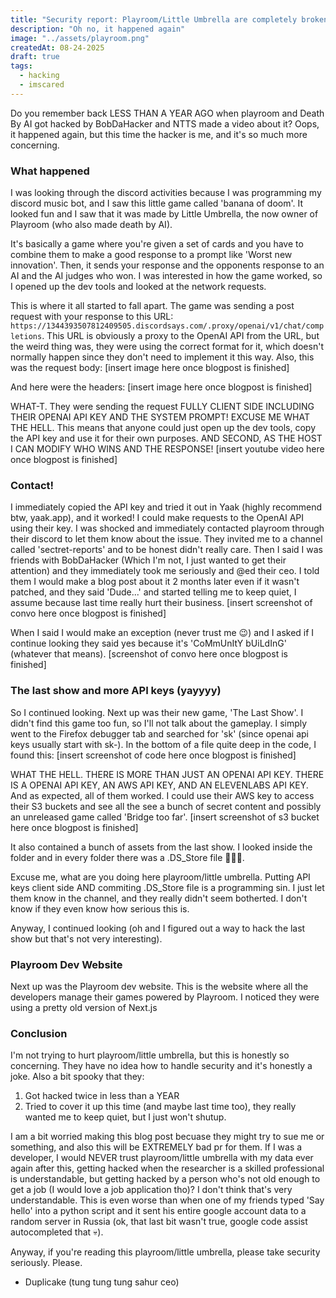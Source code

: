 ```yaml
---
title: "Security report: Playroom/Little Umbrella are completely broken"
description: "Oh no, it happened again"
image: "../assets/playroom.png"
createdAt: 08-24-2025
draft: true
tags:
  - hacking
  - imscared
---
```


Do you remember back LESS THAN A YEAR AGO when playroom and Death By AI got hacked by BobDaHacker and NTTS made a video about it?
Oops, it happened again, but this time the hacker is me, and it's so much more concerning.

### What happened
I was looking through the discord activities because I was programming my discord music bot, and I saw this little game called
'banana of doom'. It looked fun and I saw that it was made by Little Umbrella, the now owner of Playroom (who also made death by AI).

It's basically a game where you're given a set of cards and you have to combine them to make a good response to a prompt like 'Worst new innovation'.
Then, it sends your response and the opponents response to an AI and the AI judges who won. I was interested in how the game worked, so I opened up the dev tools and looked at the network requests.

This is where it all started to fall apart. The game was sending a post request with your response to this URL: `https://1344393507812409505.discordsays.com/.proxy/openai/v1/chat/completions`.
This URL is obviously a proxy to the OpenAI API from the URL, but the weird thing was, they were using the correct format for it, which doesn't normally happen since they don't need to implement it this way.
Also, this was the request body:
[insert image here once blogpost is finished]

And here were the headers:
[insert image here once blogpost is finished]

WHAT-T. They were sending the request FULLY CLIENT SIDE INCLUDING THEIR OPENAI API KEY AND THE SYSTEM PROMPT!
EXCUSE ME WHAT THE HELL. This means that anyone could just open up the dev tools, copy the API key and use it for their own purposes. AND SECOND, AS THE HOST I CAN MODIFY WHO WINS AND THE RESPONSE!
[insert youtube video here once blogpost is finished]

### Contact!

I immediately copied the API key and tried it out in Yaak (highly recommend btw, yaak.app), and it worked! I could make requests to the OpenAI API using their key. I was shocked and immediately contacted playroom through their discord to let them know about the issue.
They invited me to a channel called 'sectret-reports' and to be honest didn't really care. Then I said I was friends with BobDaHacker (Which I'm not, I just wanted to get their attention) and they immediately took me seriously and @ed their ceo. I told them I would make a blog post about it 2 months later
even if it wasn't patched, and they said 'Dude...' and started telling me to keep quiet, I assume because last time really hurt their business.
[insert screenshot of convo here once blogpost is finished]

When I said I would make an exception (never trust me 😉) and I asked if I continue looking they said yes because it's 'CoMmUnItY bUiLdInG' (whatever that means).
[screenshot of convo here once blogpost is finished]

### The last show and more API keys (yayyyy)

So I continued looking. Next up was their new game, 'The Last Show'. I didn't find this game too fun, so I'll not talk about the gameplay.
I simply went to the Firefox debugger tab and searched for 'sk' (since openai api keys usually start with sk-).
In the bottom of a file quite deep in the code, I found this:
[insert screenshot of code here once blogpost is finished]

WHAT THE HELL. THERE IS MORE THAN JUST AN OPENAI API KEY. THERE IS A OPENAI API KEY, AN AWS API KEY, AND AN ELEVENLABS API KEY.
And as expected, all of them worked. I could use their AWS key to access their S3 buckets and see all the see a bunch of secret content and possibly an unreleased game called 'Bridge too far'.
[insert screenshot of s3 bucket here once blogpost is finished]

It also contained a bunch of assets from the last show. I looked inside the folder and in every folder there was a .DS_Store file 🤣🤣🤣.

Excuse me, what are you doing here playroom/little umbrella. Putting API keys client side AND commiting .DS_Store file is a programming sin.
I just let them know in the channel, and they really didn't seem botherted. I don't know if they even know how serious this is.

Anyway, I continued looking (oh and I figured out a way to hack the last show but that's not very interesting).

### Playroom Dev Website

Next up was the Playroom dev website. This is the website where all the developers manage their games powered by Playroom.
I noticed they were using a pretty old version of Next.js





### Conclusion

I'm not trying to hurt playroom/little umbrella, but this is honestly so concerning. They have no idea how to handle security and it's honestly a joke.
Also a bit spooky that they:
1. Got hacked twice in less than a YEAR
2. Tried to cover it up this time (and maybe last time too), they really wanted me to keep quiet, but I just won't shutup.

I am a bit worried making this blog post becuase they might try to sue me or something, and also this will be EXTREMELY bad pr for them.
If I was a developer, I would NEVER trust playroom/little umbrella with my data ever again after this, getting hacked when the researcher is a skilled professional is
understandable, but getting hacked by a person who's not old enough to get a job (I would love a job application tho)? I don't think that's very understandable.
This is even worse than when one of my friends typed 'Say hello' into a python script and it sent his entire google account data to a random server in Russia
(ok, that last bit wasn't true, google code assist autocompleted that 💀).

Anyway, if you're reading this playroom/little umbrella, please take security seriously. Please.

- Duplicake (tung tung tung sahur ceo)